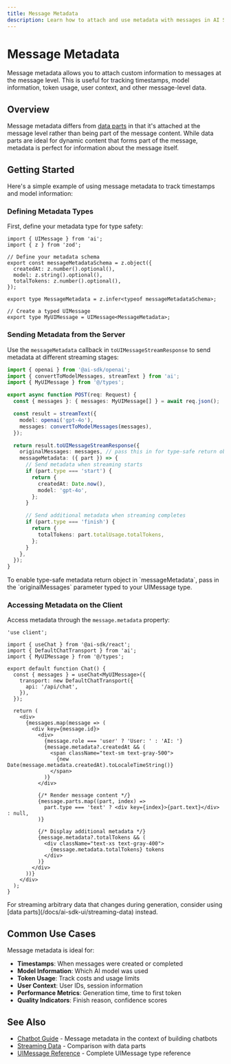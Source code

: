 ```yaml
---
title: Message Metadata
description: Learn how to attach and use metadata with messages in AI SDK UI
---
```


# Message Metadata

Message metadata allows you to attach custom information to messages at the message level. This is useful for tracking timestamps, model information, token usage, user context, and other message-level data.

## Overview

Message metadata differs from [data parts](/docs/ai-sdk-ui/streaming-data) in that it's attached at the message level rather than being part of the message content. While data parts are ideal for dynamic content that forms part of the message, metadata is perfect for information about the message itself.

## Getting Started

Here's a simple example of using message metadata to track timestamps and model information:

### Defining Metadata Types

First, define your metadata type for type safety:

```tsx filename="app/types.ts"
import { UIMessage } from 'ai';
import { z } from 'zod';

// Define your metadata schema
export const messageMetadataSchema = z.object({
  createdAt: z.number().optional(),
  model: z.string().optional(),
  totalTokens: z.number().optional(),
});

export type MessageMetadata = z.infer<typeof messageMetadataSchema>;

// Create a typed UIMessage
export type MyUIMessage = UIMessage<MessageMetadata>;
```

### Sending Metadata from the Server

Use the `messageMetadata` callback in `toUIMessageStreamResponse` to send metadata at different streaming stages:

```ts filename="app/api/chat/route.ts" highlight="11-20"
import { openai } from '@ai-sdk/openai';
import { convertToModelMessages, streamText } from 'ai';
import { MyUIMessage } from '@/types';

export async function POST(req: Request) {
  const { messages }: { messages: MyUIMessage[] } = await req.json();

  const result = streamText({
    model: openai('gpt-4o'),
    messages: convertToModelMessages(messages),
  });

  return result.toUIMessageStreamResponse({
    originalMessages: messages, // pass this in for type-safe return objects
    messageMetadata: ({ part }) => {
      // Send metadata when streaming starts
      if (part.type === 'start') {
        return {
          createdAt: Date.now(),
          model: 'gpt-4o',
        };
      }

      // Send additional metadata when streaming completes
      if (part.type === 'finish') {
        return {
          totalTokens: part.totalUsage.totalTokens,
        };
      }
    },
  });
}
```

<Note>
  To enable type-safe metadata return object in `messageMetadata`, pass in the
  `originalMessages` parameter typed to your UIMessage type.
</Note>

### Accessing Metadata on the Client

Access metadata through the `message.metadata` property:

```tsx filename="app/page.tsx" highlight="8,18-23"
'use client';

import { useChat } from '@ai-sdk/react';
import { DefaultChatTransport } from 'ai';
import { MyUIMessage } from '@/types';

export default function Chat() {
  const { messages } = useChat<MyUIMessage>({
    transport: new DefaultChatTransport({
      api: '/api/chat',
    }),
  });

  return (
    <div>
      {messages.map(message => (
        <div key={message.id}>
          <div>
            {message.role === 'user' ? 'User: ' : 'AI: '}
            {message.metadata?.createdAt && (
              <span className="text-sm text-gray-500">
                {new Date(message.metadata.createdAt).toLocaleTimeString()}
              </span>
            )}
          </div>

          {/* Render message content */}
          {message.parts.map((part, index) =>
            part.type === 'text' ? <div key={index}>{part.text}</div> : null,
          )}

          {/* Display additional metadata */}
          {message.metadata?.totalTokens && (
            <div className="text-xs text-gray-400">
              {message.metadata.totalTokens} tokens
            </div>
          )}
        </div>
      ))}
    </div>
  );
}
```

<Note>
  For streaming arbitrary data that changes during generation, consider using
  [data parts](/docs/ai-sdk-ui/streaming-data) instead.
</Note>

## Common Use Cases

Message metadata is ideal for:

- **Timestamps**: When messages were created or completed
- **Model Information**: Which AI model was used
- **Token Usage**: Track costs and usage limits
- **User Context**: User IDs, session information
- **Performance Metrics**: Generation time, time to first token
- **Quality Indicators**: Finish reason, confidence scores

## See Also

- [Chatbot Guide](/docs/ai-sdk-ui/chatbot#message-metadata) - Message metadata in the context of building chatbots
- [Streaming Data](/docs/ai-sdk-ui/streaming-data#message-metadata-vs-data-parts) - Comparison with data parts
- [UIMessage Reference](/docs/reference/ai-sdk-core/ui-message) - Complete UIMessage type reference
